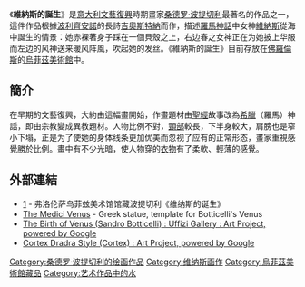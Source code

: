 {{多個問題|
{{Unreferenced|time=2017-06-21T05:07:18+00:00}}
{{Expand|time=2017-06-21T05:07:18+00:00}}
{{expert}}
}}
{{noteTA
|G1=Show
|1=zh-tw:山卓·波提且利; zh-cn:桑德罗·波提切利;
|2=zh-tw:佛羅倫斯; zh-hk:佛羅倫斯; zh-mo:佛羅倫斯; zh-cn:佛罗伦萨;
}}
{{otheruses}}
{{Painting
| image_file = Sandro Botticelli - La nascita di Venere - Google Art Project - edited.jpg
| image_size = 450px
| title = 維納斯的誕生
| artist = 桑德罗·波提切利
| year = 1482年－1486年
| type = [[蛋彩畫|蛋彩畫]]（繪於油畫布上）
| height = 172.5
| width = 278.5
| height_inch = 67.9
| width_inch = 109.6
| city = [[佛羅倫斯|佛羅倫斯]]
| museum = [[烏菲茲美術館|烏菲茲美術館]]
}}

《'''維納斯的誕生'''》是[[意大利文藝復興|意大利文藝復興]]時期畫家[[桑德罗·波提切利|桑德罗·波提切利]]最著名的作品之一，這件作品根據[[波利齊安諾|波利齊安諾]]的長詩[[吉奧斯特納|吉奧斯特納]]而作，描述[[羅馬神話|羅馬神話]]中女神[[維納斯|維納斯]]從海中誕生的情景：她赤裸著身子踩在一個貝殼之上，右边春之女神正在为她披上华服而左边的风神送来暖风阵風，吹起她的发丝。《維納斯的誕生》目前存放在[[佛羅倫斯|佛羅倫斯]]的[[烏菲茲美術館|烏菲茲美術館]]中。

== 簡介 ==
在早期的文藝復興，大約由這幅畫開始，作畫題材由[[聖經|聖經]]故事改為[[希腊神话|希臘]]（羅馬）神話，即由宗教變成異教題材。人物比例不對，[[頸部|頸部]]較長，下半身較大，肩膀也是窄小下塌，正是为了使她的身体线条更加优美而忽视了应有的正常形态，畫家重視感覺勝於比例。畫中有不少光暗，使人物穿的[[衣物|衣物]]有了柔軟、輕薄的感覺。

== 外部連結 ==
* [https://www.uffizi.it/opere/nascita-di-venerehttps://www.uffizi.it/opere/nascita-di-venere] - 弗洛伦萨乌菲兹美术馆馆藏波提切利《维纳斯的诞生》
* [http://www.theoi.com/Gallery/S10.20.html The Medici Venus] - Greek statue, template for Botticelli's Venus
* [http://www.googleartproject.com/museums/uffizi/the-birth-of-venus The Birth of Venus (Sandro Botticelli) : Uffizi Gallery : Art Project, powered by Google]
* [https://www.youtube.com/watch?v=VrLcAixQs-M  Cortex Dradra Style (Cortex) : Art Project, powered by Google]
[[Category:桑德罗·波提切利的绘画作品|Category:桑德罗·波提切利的绘画作品]]
[[Category:维纳斯画作|Category:维纳斯画作]]
[[Category:烏菲茲美術館藏品|Category:烏菲茲美術館藏品]]
[[Category:艺术作品中的水|Category:艺术作品中的水]]